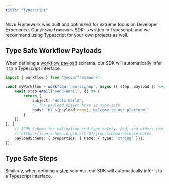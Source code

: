 ```yaml
---
title: "Typescript"
---
```



Novu Framework was built and optimized for extreme focus on Developer Experience.
Our `@novu/framework` SDK is written in Typescript, and we recommend using Typescript for your own projects as well.

<EchoTerminal />

## Type Safe Workflow Payloads

When defining a [workflow payload](/framework/concepts/payload) schema, our SDK will automatically infer it to a Typescript interface.

```typescript
import { workflow } from '@novu/framework';

const myWorkflow = workflow('new-signup', async ({ step, payload }) => {
	await step.email('send-email', () => {
        return {
            subject: 'Hello World',
            // The payload object here is type-safe
            body: `Hi ${payload.name}, welcome to our platform!`
        }
	});
}, {
	// JSON Schema for validation and type-safety. Zod, and others coming soon.
	// https://json-schema.org/draft-07/json-schema-release-notes
	payloadSchema: { properties: { name: { type: 'string' }}},
});
```

## Type Safe Steps

Similarly, when defining a [step](/framework/concepts/steps) schema, our SDK will automatically infer it to a Typescript interface.
